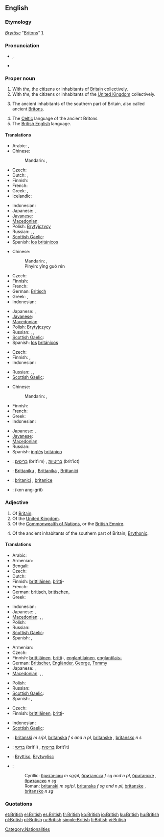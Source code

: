{{wikipedia|dab=British}}{{also|british}}
==English==

{{rank|school|language|court|752|British|meant|tears|expected}}

===Etymology===
{{etyl|ang}} ''[[Bryttisc]]'' "[[Britons]]" [http://www.etymonline.com/index.php?search=British].

===Pronunciation===
* {{a|GA|RP}} {{IPA|/ˈbɹɪt.ɪʃ/}}, {{SAMPA|/"brIt.IS/}}
* {{audio|en-us-british.ogg|Audio (US)}}

===Proper noun===
{{en-proper noun}}

# With ''the'', the citizens or inhabitants of [[Britain]] collectively.
# With ''the'', the citizens or inhabitants of the [[United Kingdom]] collectively.
# {{history}} The ancient inhabitants of the southern part of Britain, also called ancient [[Briton]]s.
# The [[Celtic]] language of the ancient Britons 
# The [[British English]] language.

====Translations====
{{trans-top|citizens or inhabitants of Britain}}
* Arabic: {{t-|ar|بريطاني|m|tr=biriTaaniy}}, {{t|ar|بريطانية|f|tr=biriTaníyya}}
* Chinese:
*: Mandarin: {{t-|cmn|英國人|sc=Hani}}, {{t-|cmn|英国人|tr=Yīngguórén|sc=Hani}}
* Czech: {{t-|cs|Britové|m|p}}
* Dutch: {{t-|nl|Brit|m}}, {{t-|nl|Britse|f}}
* Finnish: {{t-|fi|britti|alt=britit}}
* French: {{t+|fr|Britannique|m|f}}
* Greek: {{t-|el|Βρεττανός|m}},  {{t|el|Βρεττανή|f}}
* Icelandic: {{t-|is|Breti|m}}
{{trans-mid}}
* Indonesian: {{t-|id|Bangsa Inggris|xs=Indonesian}}
* Japanese: {{t+|ja|イギリス人|tr=Igirisu-jin}}, {{t+|ja|英国人|tr=Eikoku-jin}}
* [[Javanese]]: {{t-|jv|Bangsa Inggeris|xs=Javanese}}
* [[Macedonian]]: {{t|mk|Британци|p|tr=Brítanci}}
* Polish: [[Brytyjczycy]] {{p}}
* Russian: {{t+|ru|британец|m|tr=británec}}, {{t+|ru|британка|f|tr=británka}}, {{t|ru|британцы|m|p|tr=británcy}}
* [[Scottish Gaelic]]: {{t-|gd|Breatannaich|m|xs=Scottish Gaelic}}
* Spanish: [[los]] [[británico]]s {{p}}
{{trans-bottom}}

{{trans-top|the citizens or inhabitants of the UK}}
* Chinese:
*: Mandarin: {{t-|cmn|英國人|sc=Hani}}, {{t-|cmn|英国人|tr=Yīngguórén|sc=Hani}}
*: Pinyin: yīng guó rén
* Czech: {{t-|cs|Britové|m|p}}
* Finnish: {{t-|fi|britti|alt=britit}}
* French: {{t+|fr|Britannique|m|f}}
* German: [[Britisch]]
* Greek: {{t-|el|Βρεττανός|m}},  {{t|el|Βρεττανή|f}}
* Indonesian: {{t-|id|Orang Inggris|xs=Indonesian}}
{{trans-mid}}
* Japanese: {{t+|ja|イギリス人|tr=Igirisu-jin}}, {{t+|ja|英国人|tr=Eikoku-jin}}
* [[Javanese]]: {{t-|jv|Wong Inggeris|xs=Javanese}}
* [[Macedonian]]: {{t|mk|Британци|p|tr=Brítanci}}
* Polish: [[Brytyjczycy]] {{p}}
* Russian: {{t+|ru|британец|m|tr=británec}}, {{t+|ru|британка|f|tr=británka}}, {{t|ru|британцы|m|p|tr=británcy}}
* [[Scottish Gaelic]]: {{t-|gd|Breatannaich|m|xs=Scottish Gaelic}}
* Spanish: [[los]] [[británico]]s {{p}}
{{trans-bottom}}

{{trans-top|history: ancient inhabitants of the southern part of Britain}}
* Czech: {{t-|cs|Britonové|m|p}}
* Finnish: {{t-|fi|britti|alt=britit}}, {{t-|fi|brittiläinen|alt=brittiläiset}}
* Indonesian: {{t-|id|Orang Inggris Kuno| Orang Saxon (Sakson)|Orang Pribumi Inggris|xs=Indonesian}}
{{trans-mid}}
* Russian: {{t|ru|бритт|m|tr=britt}}, {{t|ru| бриттка|f|tr=bríttka}}, {{t|ru|бритты|m|p|tr=brítty}}
* [[Scottish Gaelic]]: {{t-|gd|Breatannaich|m|xs=Scottish Gaelic}}
{{trans-bottom}}

{{trans-top|the British English language}}
* Chinese:
*: Mandarin: {{t|cmn|英國英語|sc=Hani}}, {{t|cmn|英国英语|tr=Yīngguóyǔ|sc=Hani}}
* Finnish: {{t-|fi|englanninenglanti}}
* French: {{t|fr|anglais britannique|m}}
* Greek: {{t+|el|αγγλικά|n|p}}
* Indonesian: {{t-|id|Bahasa Inggris|xs=Indonesian}}
{{trans-mid}}
* Japanese: {{t|ja|イギリス英語|tr=Igirisu eigo}},  {{t|ja|英英語 / 英々語|tr=Ei eigo}}
* [[Javanese]]: {{t-|jv|Basa Inggeris|xs=Javanese}}
* [[Macedonian]]: {{t|mk|британски англиски|m|tr=brítanski ángliski}}
* Russian: {{t|ru|британский английский|m|tr=brítanskij ángliskij}}
* Spanish: [[inglés]] [[británico]]
{{trans-bottom}}

{{checktrans-top}}
<!-- Most of these are in singular. Should they really be? -->
* {{ttbc|Hebrew}}: [[בריטים]] (brit'im) {{m|p}}, [[בריטיות]] (brit'iot) {{f|p}}
{{trans-mid}}
* {{ttbc|Maltese}}: [[Brittaniku]] {{m}}, [[Brittanika]] {{f}}, [[Brittaniċi]] {{p}}
* {{ttbc|Romanian}}: [[britanici]] {{m|p}}, [[britanice]] {{f|p}}
* {{ttbc|Thai}}: {{Thai|[[คนอังกฤษ]]}} (kon ang-grìt)
{{trans-bottom}}

===Adjective===
{{en-adj}}

# Of [[Britain]].
# Of the [[United Kingdom]].
# Of the [[Commonwealth of Nations]], or the [[British Empire]].
# {{historical}} Of the ancient inhabitants of the southern part of Britain; [[Brythonic]].

====Translations====
{{trans-top|of Britain}}
* Arabic: {{t-|ar|بريطاني|tr=biriTaaniy}}
* Armenian: {{t-|hy|բրիտանական|tr=britanakan}}
* Bengali: {{t|bn|ব্রিটিশ|sc=Beng}}
* Czech: {{t-|cs|britský}}
* Dutch: {{t+|nl|Brits}}
* Finnish: [[brittiläinen]], [[britti]]-
* French: {{t+|fr|britannique|m|f}}
* German: [[britisch]], [[britischen]], {{t|de|britisch}}
* Greek: {{t|el|βρετανικός|m}}
{{trans-mid}}
* Indonesian: {{t+|id|Inggris|xs=Indonesian}}
* Japanese: {{t|ja|イギリスの|tr=igirisu no}}, {{t|ja|英国の|tr=eikoku no}}
* [[Macedonian]]: {{t-|mk|британски|m|tr=brítanski}},  {{t|mk|британска|f|tr=brítanska}},  {{t|mk|британско|n|tr=brítansko}}
* Polish: {{t+|pl|brytyjski|m}}
* Russian: {{t+|ru|британский|tr=británskij}}
* [[Scottish Gaelic]]: {{t-|gd|Breatannach|xs=Scottish Gaelic}}
* Spanish: {{t+|es|británico|m}}, {{t-|es|británica|f}}
{{trans-bottom}}

{{trans-top|colloquial: of the UK}}
* Armenian: {{t-|hy|բրիտանական|tr=britanakan}}
* Czech: {{t-|cs|britský}}
* Finnish: [[brittiläinen]], [[britti]]-, [[englantilainen]], [[englantilais-]]
* German: [[Britischer]], [[Engländer]], [[George]], [[Tommy]]
* Japanese: {{t|ja|イギリスの|tr=igirisu no}}, {{t|ja|英国の|tr=eikoku no}}
* [[Macedonian]]: {{t-|mk|британски|m|tr=brítanski}},  {{t|mk|британска|f|tr=brítanska}},  {{t|mk|британско|n|tr=brítansko}}
{{trans-mid}}
* Polish: {{t+|pl|brytyjski|m}}
* Russian: {{t+|ru|британский|tr=británskij}}
* [[Scottish Gaelic]]: {{t-|gd|Breatannach|xs=Scottish Gaelic}}
* Spanish: {{t+|es|británico|m}}, {{t-|es|británica|f}}
{{trans-bottom}}

{{trans-top|history: of the ancient inhabitants of the southern part of Britain}}
* Czech: {{t-|cs|britonský}}
* Finnish: [[brittiläinen]], [[britti]]-
{{trans-mid}}
* Indonesian: {{t-|id|Sejarah Orang Inggris Purba|xs=Indonesian}}
* [[Scottish Gaelic]]: {{t-|gd|Breatannach|xs=Scottish Gaelic}}
{{trans-bottom}}

{{checktrans-top}}
* {{ttbc|Bosnian}}: [[britanski]] ''m s/pl'', [[britanska]] ''f s and n pl'', [[britanske]] {{f}} {{p}}, [[britansko]] ''n s''
* {{ttbc|Hebrew}}: [[בריטי]] (brit'i) {{m}}, [[בריטית]] (brit'it) {{f}}
* {{ttbc|Old English}}: [[Bryttisc]], [[Brytwylisc]]
* {{ttbc|Serbian}}:
*: Cyrillic: [[британски]] ''m sg/pl'', [[британска]] ''f sg and n pl'', [[британске]] {{f}} {{p}}, [[британско]] ''n sg''
*: Roman: [[britanski]] ''m sg/pl'', [[britanska]] ''f sg and n pl'', [[britanske]] {{f}} {{p}}, [[britansko]] ''n sg''
{{checktrans-bottom}}

===Quotations===
{{seeCites}}

[[Category:Nationalities]]

[[et:British]]
[[el:British]]
[[es:British]]
[[fr:British]]
[[ko:British]]
[[io:British]]
[[ku:British]]
[[hu:British]]
[[pl:British]]
[[pt:British]]
[[ru:British]]
[[simple:British]]
[[fi:British]]
[[vi:British]]